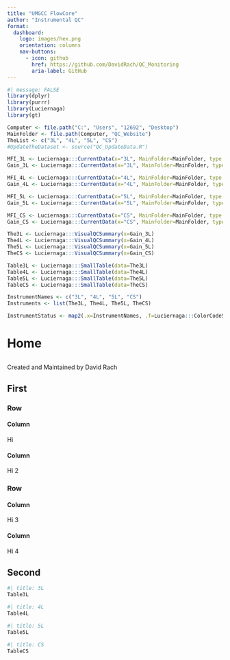 ```yaml
---
title: "UMGCC FlowCore"
author: "Instrumental QC"
format:
  dashboard:
    logo: images/hex.png
    orientation: columns
    nav-buttons:
      - icon: github
        href: https://github.com/DavidRach/QC_Monitoring
        aria-label: GitHub
---
```


```r
#| message: FALSE
library(dplyr)
library(purrr)
library(Luciernaga)
library(gt)

Computer <- file.path("C:", "Users", "12692", "Desktop")
MainFolder <- file.path(Computer, "QC_Website")
TheList <- c("3L", "4L", "5L", "CS")
#UpdateTheDataset <- source("QC_UpdateData.R")
```

```r
MFI_3L <- Luciernaga:::CurrentData(x="3L", MainFolder=MainFolder, type = "MFI")
Gain_3L <- Luciernaga:::CurrentData(x="3L", MainFolder=MainFolder, type = "Gain")

MFI_4L <- Luciernaga:::CurrentData(x="4L", MainFolder=MainFolder, type = "MFI")
Gain_4L <- Luciernaga:::CurrentData(x="4L", MainFolder=MainFolder, type = "Gain")

MFI_5L <- Luciernaga:::CurrentData(x="5L", MainFolder=MainFolder, type = "MFI")
Gain_5L <- Luciernaga:::CurrentData(x="5L", MainFolder=MainFolder, type = "Gain")

MFI_CS <- Luciernaga:::CurrentData(x="CS", MainFolder=MainFolder, type = "MFI")
Gain_CS <- Luciernaga:::CurrentData(x="CS", MainFolder=MainFolder, type = "Gain")
```

```r
The3L <- Luciernaga:::VisualQCSummary(x=Gain_3L)
The4L <- Luciernaga:::VisualQCSummary(x=Gain_4L)
The5L <- Luciernaga:::VisualQCSummary(x=Gain_5L)
TheCS <- Luciernaga:::VisualQCSummary(x=Gain_CS)
```

```r
Table3L <- Luciernaga:::SmallTable(data=The3L)
Table4L <- Luciernaga:::SmallTable(data=The4L)
Table5L <- Luciernaga:::SmallTable(data=The5L)
TableCS <- Luciernaga:::SmallTable(data=TheCS)
```

```r
InstrumentNames <- c("3L", "4L", "5L", "CS")
Instruments <- list(The3L, The4L, The5L, TheCS)

InstrumentStatus <- map2(.x=InstrumentNames, .f=Luciernaga:::ColorCodeStatus, .y=Instruments) %>% bind_rows()
```

# Home

## {.sidebar}

Created and Maintained by David Rach

## First {width="66%"}

### Row

#### Column

::: {.card title="3L"}
Hi
:::

#### Column

::: {.card title="4L"}
Hi 2
:::

### Row

#### Column

::: {.card title="5L"}
Hi 3
:::

#### Column

::: {.card title="CS"}
Hi 4
:::


## Second {.tabset width="33%" scrolling=TRUE}
```r
#| title: 3L
Table3L
```

```r
#| title: 4L
Table4L
```

```r
#| title: 5L
Table5L
```

```r
#| title: CS
TableCS
```




